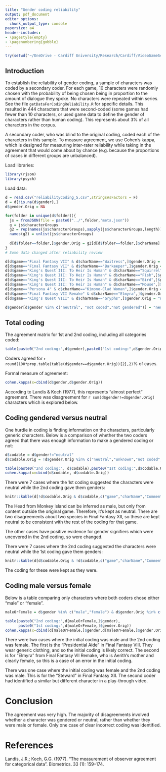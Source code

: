 ---
title: "Gender coding reliability"
output: pdf_document
editor_options: 
  chunk_output_type: console
papersize: a4
header-includes: 
- \pagestyle{empty}
- \pagenumbering{gobble} 
---

```{r echo=F,eval=F}
try(setwd("~/OneDrive - Cardiff University/Research/Cardiff/VideoGameScripts/project/analysis/reliability/"))
```

## Introduction

To establish the reliability of gender coding, a sample of characters was coded by a secondary coder. For each game, 10 characters were randomly chosen with the probability of being chosen being in proportion to the amount of dialogue they spoke. No characters were repeated within series. See the file `getDataForCodingReliability.R` for specific details. This resulted in 444 characters that were second-coded (some games had fewer than 10 characters, or used game data to define the gender of characters rather than human coding). This represents about 3% of all characters in the corpus.

A secondary coder, who was blind to the original coding, coded each of the characters in this sample. To measure agreement, we use Cohen's kappa, which is designed for measuring inter-rater reliability while taking in the agreement that would come about by chance (e.g. because the proportions of cases in different groups are unbalanced).


Load libraries:

```{r warning=F,message=F}
library(rjson)
library(psych)
```

Load data:

```{r}
d = read.csv("reliabilityCoding_S.csv",stringsAsFactors = F)
d = d[!is.na(d$gender),]
d$gender.Orig = NA

for(folder in unique(d$folder)){
  js = fromJSON(file = paste0("../",folder,"meta.json"))
  g = js$characterGroups
  g2 = rep(names(js$characterGroups),sapply(js$characterGroups,length))
  names(g2) = unlist(js$characterGroups)
  
  d[d$folder==folder,]$gender.Orig = g2[d[d$folder==folder,]$charName]
}
# Some data changed after reliability review

d[d$game=="Final Fantasy VII" & d$charName=="Waitress",]$gender.Orig = "female"
d[d$game=="Final Fantasy VII" & d$charName=="Barkeeper",]$gender.Orig = "male"
d[d$game=="King's Quest III: To Heir Is Human" & d$charName=="Squirrel",]$gender.Orig = "neutral"
d[d$game=="King's Quest III: To Heir Is Human" & d$charName=="Fish",]$gender.Orig = "neutral"
d[d$game=="King's Quest III: To Heir Is Human" & d$charName=="Bird",]$gender.Orig = "neutral"
d[d$game=="King's Quest III: To Heir Is Human" & d$charName=="Mouse",]$gender.Orig = "neutral"
d[d$game=="Persona 4" & d$charName=="Kimono-Clad Woman",]$gender.Orig = "female"
d[d$game=="Final Fantasy VII Remake" & d$charName=="Elmyra",]$gender.Orig = "male"
d[d$game=="King's Quest VIII" & d$charName=="Gryphs",]$gender.Orig = "neutral"

d$gender[d$gender %in% c("neutral", "not coded","not gendered")] = "neutral"
```


## Total coding

The agreement matrix for 1st and 2nd coding, including all categories coded:

```{r}
table(paste0("2nd coding:",d$gender),paste0("1st coding:",d$gender.Orig))
```

Coders agreed for `r round(100*prop.table(table(d$gender==d$gender.Orig))[2],2)`% of cases.

Formal measure of agreement:

```{r}
cohen.kappa(x=cbind(d$gender,d$gender.Orig))
```

According to Landis & Koch (1977), this represents "almost perfect" agreement. There was disagreement for `r sum(d$gender!=d$gender.Orig)` characters which is explored below.

## Coding gendered versus neutral

One hurdle in coding is finding information on the characters, particularly generic characters. Below is a comparison of whether the two coders agreed that there was enough information to make a gendered coding or not:

```{r}
d$codable = d$gender!="neutral"
d$codable.Orig = !d$gender.Orig %in% c("neutral","unknown","not coded", "cut")

table(paste0("2nd coding:", d$codable),paste0("1st coding:",d$codable.Orig))
cohen.kappa(x=cbind(d$codable, d$codable.Orig))
```

There were 7 cases where the 1st coding suggested the characters were neutral while the 2nd coding gave them genders:

```{r}
knitr::kable(d[!d$codable.Orig & d$codable,c("game","charName","Comments")],row.names = F)
```

The Head from Monkey Island can be inferred as male, but only from content outside the original game. Therefore, it's kept as neutral. There are two disagreements about two species in Final Fantasy XII, so these are kept neutral to be consistent with the rest of the coding for that game.

The other cases have positive evidence for gender signifiers which were uncovered in the 2nd coding, so were changed.

There were 7 cases where the 2nd coding suggested the characters were neutral while the 1st coding gave them genders:

```{r}
knitr::kable(d[d$codable.Orig & !d$codable,c("game","charName","Comments")],row.names = F)
```

The coding for these were kept as they were.

## Coding male versus female

Below is a table comparing only characters where both coders chose either "male" or "female".

```{r}
maleOrFemale = d$gender %in% c("male","female") & d$gender.Orig %in% c("male","female")

table(paste0("2nd coding:",d[maleOrFemale,]$gender),
      paste0("1st coding:",d[maleOrFemale,]$gender.Orig))
cohen.kappa(x=cbind(d[maleOrFemale,]$gender,d[maleOrFemale,]$gender.Orig))
```

There were two cases where the initial coding was male and the 2nd coding was female. The first is the "Presidential Aide" in Final Fantasy VIII. They wear generic clothing, and so the initial coding is likely correct. The second is for "Elmyra" from Final Fantasy VII Remake, who is Aerith's mother and clearly female, so this is a case of an error in the initial coding.

There was one case where the initial coding was female and the 2nd coding was male. This is for the "Steward" in Final Fantasy XII. The second coder had identified a similar but different character in a play-through video.

# Conclusion

The agreement was very high. The majority of disagreements involved whether a character was gendered or neutral, rather than whether they were male or female. Only one case of clear incorrect coding was identified.

# References

Landis, J.R.; Koch, G.G. (1977). "The measurement of observer agreement for categorical data". Biometrics. 33 (1): 159–174.